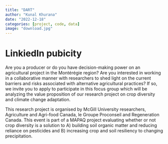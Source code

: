 ```yaml
---
title: "DART"
author: "Kunal Khurana"
date: "2022-12-18"
categories: [project, code, data]
image: "download.jpg"
---
```

# LinkiedIn pubicity


Are you a producer or do you have decision-making power on an agricultural project in the Montérégie region? Are you interested in working in a collaborative manner with researchers to shed light on the current barriers and risks associated with alternative agricultural practices? If so, we invite you to apply to participate in this focus group which will be analyzing the value proposition of our research project on crop diversity and climate change adaptation. 

This research project is organised by McGill University researchers, Agriculture and Agri-food Canada, le Groupe Proconseil and Regeneration Canada. This event is part of a MAPAQ project evaluating whether or not crop diversity is a solution to A) building soil organic matter and reducing reliance on pesticides and B) increasing crop and soil resiliency to changing precipitation. 

